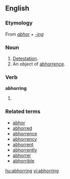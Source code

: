 ==English==

===Etymology===
From ''[[abhor]]'' + ''[[-ing]]''

===Noun===
{{en-noun}}
# [[detestation|Detestation]].
# An object of [[abhorrence]].

===Verb===
'''abhorring'''
# {{present participle of|[[abhor]]}}

===Related terms===
*[[abhor]]
*[[abhorred]]
*[[abhorrence]]
*[[abhorrency]]
*[[abhorrent]]
*[[abhorrently]]
*[[abhorrer]]
*[[abhorrible]]

[[hu:abhorring]]
[[vi:abhorring]]